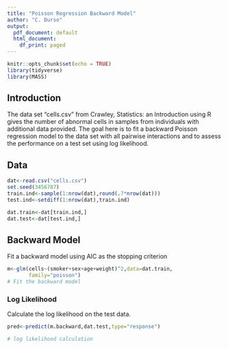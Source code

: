 ---
title: "Poisson Regression Backward Model"
author: "C. Durso"
output:
  pdf_document: default
  html_document:
    df_print: paged
---
```{r setup, include=FALSE}
knitr::opts_chunk$set(echo = TRUE)
library(tidyverse)
library(MASS)
```

## Introduction

The data set "cells.csv" from Crawley, Statistics: an Introduction using R gives the number of abnormal cells in samples from individuals with additional data provided. The goal here is to fit a backward Poisson regression model to the data set with all pairwise interactions and to assess the performance on a test set using log likelihood.


## Data

```{r, cache=TRUE}

dat<-read.csv("cells.csv")
set.seed(3456787)
train.ind<-sample(1:nrow(dat),round(.7*nrow(dat)))
test.ind<-setdiff(1:nrow(dat),train.ind)

dat.train<-dat[train.ind,]
dat.test<-dat[test.ind,]
```

## Backward Model

Fit a backward model using AIC as the stopping criterion

```{r}
m<-glm(cells~(smoker+sex+age+weight)^2,data=dat.train,
       family="poisson")
# Fit the backward model
```

### Log Likelihood

Calculate the log likelihood on the test data.

```{r}
pred<-predict(m.backward,dat.test,type="response")

# log likelihood calculation


```

